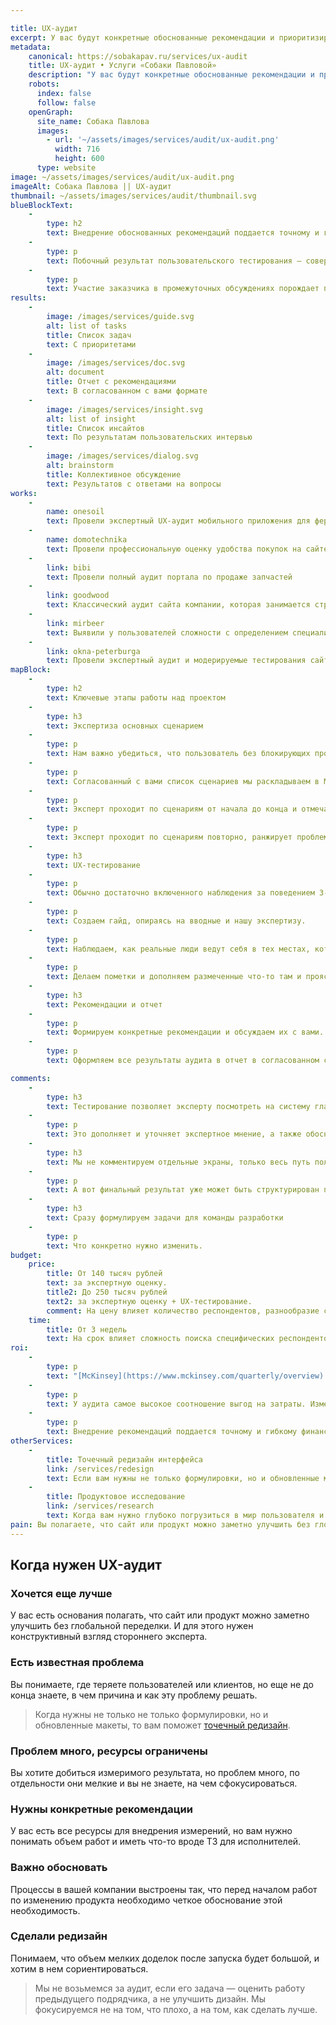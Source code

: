 ```yaml
---

title: UX-аудит
excerpt: У вас будут конкретные обоснованные рекомендации и приоритизированный список задач по исправлению критичных для бизнеса проблем в интерфейсе продукта.
metadata:
    canonical: https://sobakapav.ru/services/ux-audit
    title: UX-аудит • Услуги «Собаки Павловой»
    description: "У вас будут конкретные обоснованные рекомендации и приоритизированный список задач по исправлению критичных для бизнеса проблем в интерфейсе продукта"
    robots:
      index: false
      follow: false
    openGraph:
      site_name: Собака Павлова
      images:
        - url: '~/assets/images/services/audit/ux-audit.png'
          width: 716
          height: 600
      type: website
image: ~/assets/images/services/audit/ux-audit.png
imageAlt: Собака Павлова || UX-аудит
thumbnail: ~/assets/images/services/audit/thumbnail.svg
blueBlockText:
    -
        type: h2
        text: Внедрение обоснованных рекомендаций поддается точному и гибкому финансовому планированию
    -
        type: p
        text: Побочный результат пользовательского тестирования — совершенно непредсказуемые инсайты, выходящие за рамки чистого интерфейса.
    -
        type: p
        text: Участие заказчика в промежуточных обсуждениях порождает появление идей, что требует изменения, помимо самого интерфейса.
results:
    -
        image: /images/services/guide.svg
        alt: list of tasks
        title: Список задач
        text: С приоритетами
    -
        image: /images/services/doc.svg
        alt: document
        title: Отчет с рекомендациями
        text: В согласованном с вами формате
    -
        image: /images/services/insight.svg
        alt: list of insight
        title: Список инсайтов
        text: По результатам пользовательских интервью  
    -   
        image: /images/services/dialog.svg
        alt: brainstorm
        title: Коллективное обсуждение
        text: Результатов с ответами на вопросы                                                    
works:
    -
        name: onesoil
        text: Провели экспертный UX-аудит мобильного приложения для фермеров и составили список проблем и рекомендаций
    -
        name: domotechnika
        text: Провели профессиональную оценку удобства покупок на сайте
    -
        link: bibi
        text: Провели полный аудит портала по продаже запчастей
    -
        link: goodwood
        text: Классический аудит сайта компании, которая занимается строительством частных домов под ключ.
    -
        link: mirbeer
        text: Выявили у пользователей сложности с определением специализации магазина.
    -
        link: okna-peterburga
        text: Провели экспертный аудит и модерируемые тестирования сайта компании.
mapBlock:
    -
        type: h2
        text: Ключевые этапы работы над проектом
    -
        type: h3
        text: Экспертиза основных сценарием
    -
        type: p
        text: Нам важно убедиться, что пользователь без блокирующих проблем может пройти самые важные сценарии.
    -
        type: p
        text: Согласованный с вами список сценариев мы раскладываем в Miro скриншотами существующего интерфейса.
    -
        type: p
        text: Эксперт проходит по сценариям от начала до конца и отмечает найденные проблемы сценария.
    -
        type: p
        text: Эксперт проходит по сценариям повторно, ранжирует проблемы и выделяет места, которые требуют проверки на пользователях.
    -
        type: h3
        text: UX-тестирование
    -
        type: p
        text: Обычно достаточно включенного наблюдения за поведением 3-5 пользователей.  
    -
        type: p
        text: Создаем гайд, опираясь на вводные и нашу экспертизу.
    -
        type: p
        text: Наблюдаем, как реальные люди ведут себя в тех местах, которые вызывали у нас вопросы.
    -
        type: p
        text: Делаем пометки и дополняем размеченные что-то там и проясняем проблемные места, фиксируем реально выявленные проблемы и инсайты. На выходе — карта интерфейса с разметкой проблемных зон.
    -
        type: h3
        text: Рекомендации и отчет
    -
        type: p
        text: Формируем конкретные рекомендации и обсуждаем их с вами.
    -
        type: p
        text: Оформляем все результаты аудита в отчет в согласованном с вами формате.

comments:
    -
        type: h3
        text: Тестирование позволяет эксперту посмотреть на систему глазами пользователя
    -
        type: p
        text: Это дополняет и уточняет экспертное мнение, а также обосновывает, почему та или иная проблема критична.
    -
        type: h3
        text: Мы не комментируем отдельные экраны, только весь путь пользователя по сценарию
    -
        type: p
        text: А вот финальный результат уже может быть структурирован по страницам для упрощения работы с замечаниями. 
    -
        type: h3
        text: Сразу формулируем задачи для команды разработки
    -
        type: p
        text: Что конкретно нужно изменить.
budget:
    price:
        title: От 140 тысяч рублей
        text: за экспертную оценку.
        title2: До 250 тысяч рублей
        text2: за экспертную оценку + UX-тестирование.
        comment: На цену влияет количество респондентов, разнообразие сценариев и интерфейсов (сайт, мобильная версия). Если решение вашей задачи выходит за рамки этого бюджета, то речь уже не про аудит, а про исследование.
    time:
        title: От 3 недель
        text: На срок влияет сложность поиска специфических респондентов и скорость согласования рабочих материалов. 
roi:
    -
        type: p
        text: "[McKinsey](https://www.mckinsey.com/quarterly/overview) утверждают, что инвестиции в дизайн в целом позволяют компаниям [добиться существенного эффекта](https://www.mckinsey.com/capabilities/mckinsey-design/our-insights/the-business-value-of-design). Финансовые расчтеты аудита имеют следующие аспекты."
    -
        type: p
        text: У аудита самое высокое соотношение выгод на затраты. Изменения небольшие и «дешевые», а результат может быть незначительным (проблема не в интерфейсе), пропорциональным (повышение конверсии) или экспоненциальным (куммулятивный эффект от улучшения пользовательского опыта в целом).
    -
        type: p
        text: Внедрение рекомендаций поддается точному и гибкому финансовому планированию. Это редкий пример дизайн-задачи, которая позволяет продвигаться к большому результату маленькими шагами. Вы сами решаете, в какой степени реализовывать рекомендации, вносить все изменения или только самое важно, исправлять все сразу или постепенно. Эффект будет в любом случае.
otherServices:
    - 
        title: Точечный редизайн интерфейса
        link: /services/redesign
        text: Если вам нужны не только формулировки, но и обновленные макеты, то вам поможет точечный редизайн.
    - 
        title: Продуктовое исследование
        link: /services/research 
        text: Когда вам нужно глубоко погрузиться в мир пользователя и уделить большое внимание реалиям пользовательского поведения, то аудита недостаточно, нужно продуктовое исследование.    
pain: Вы полагаете, что сайт или продукт можно заметно улучшить без глобальной переделки. Есть проблемы, нужны конкретные рекомендации или обоснование изменений.
---
```


## Когда нужен UX-аудит

### Хочется еще лучше

У вас есть основания полагать, что сайт или продукт можно заметно улучшить без глобальной переделки. И для этого нужен конструктивный взгляд стороннего эксперта.

### Есть известная проблема

Вы понимаете, где теряете пользователей или клиентов, но еще не до конца знаете, в чем причина и как эту проблему решать. 

> Когда нужны не только не только формулировки, но и обновленные макеты, то вам поможет [точечный редизайн](/services/redesign).

### Проблем много, ресурсы ограничены

Вы хотите добиться измеримого результата, но проблем много, по отдельности они мелкие и вы не знаете, на чем сфокусироваться. 

### Нужны конкретные рекомендации

У вас есть все ресурсы для внедрения измерений, но вам нужно понимать объем работ и иметь что-то вроде ТЗ для исполнителей. 

### Важно обосновать

Процессы в вашей компании выстроены так, что перед началом работ по изменению продукта необходимо четкое обоснование этой необходимость.

### Сделали редизайн

Понимаем, что объем мелких доделок после запуска будет большой, и хотим в нем сориентироваться.

> Мы не возьмемся за аудит, если его задача — оценить работу предыдущего подрядчика, а не улучшить дизайн. Мы фокусируемся не на том, что плохо, а на том, как сделать лучше.
